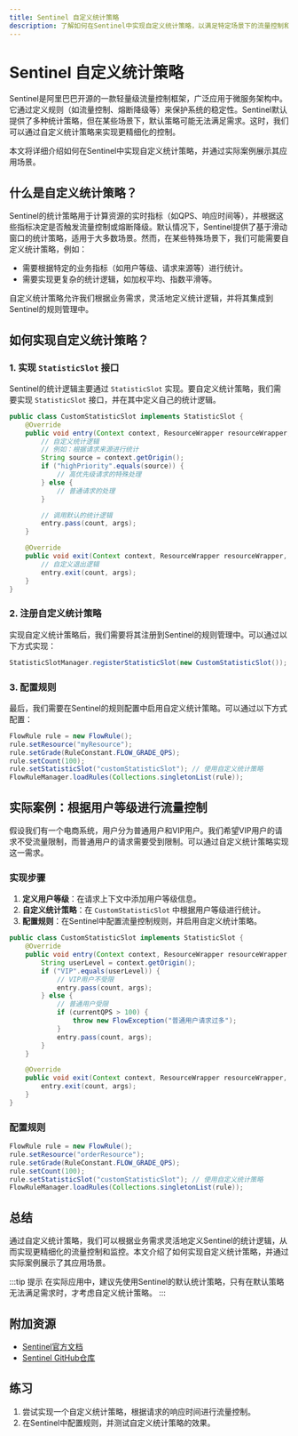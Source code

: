 ```yaml
---
title: Sentinel 自定义统计策略
description: 了解如何在Sentinel中实现自定义统计策略，以满足特定场景下的流量控制和监控需求。
---
```


# Sentinel 自定义统计策略

Sentinel是阿里巴巴开源的一款轻量级流量控制框架，广泛应用于微服务架构中。它通过定义规则（如流量控制、熔断降级等）来保护系统的稳定性。Sentinel默认提供了多种统计策略，但在某些场景下，默认策略可能无法满足需求。这时，我们可以通过自定义统计策略来实现更精细化的控制。

本文将详细介绍如何在Sentinel中实现自定义统计策略，并通过实际案例展示其应用场景。

## 什么是自定义统计策略？

Sentinel的统计策略用于计算资源的实时指标（如QPS、响应时间等），并根据这些指标决定是否触发流量控制或熔断降级。默认情况下，Sentinel提供了基于滑动窗口的统计策略，适用于大多数场景。然而，在某些特殊场景下，我们可能需要自定义统计策略，例如：

- 需要根据特定的业务指标（如用户等级、请求来源等）进行统计。
- 需要实现更复杂的统计逻辑，如加权平均、指数平滑等。

自定义统计策略允许我们根据业务需求，灵活地定义统计逻辑，并将其集成到Sentinel的规则管理中。

## 如何实现自定义统计策略？

### 1. 实现 `StatisticSlot` 接口

Sentinel的统计逻辑主要通过 `StatisticSlot` 实现。要自定义统计策略，我们需要实现 `StatisticSlot` 接口，并在其中定义自己的统计逻辑。

```java
public class CustomStatisticSlot implements StatisticSlot {
    @Override
    public void entry(Context context, ResourceWrapper resourceWrapper, Entry entry, int count, Object... args) throws BlockException {
        // 自定义统计逻辑
        // 例如：根据请求来源进行统计
        String source = context.getOrigin();
        if ("highPriority".equals(source)) {
            // 高优先级请求的特殊处理
        } else {
            // 普通请求的处理
        }

        // 调用默认的统计逻辑
        entry.pass(count, args);
    }

    @Override
    public void exit(Context context, ResourceWrapper resourceWrapper, int count, Object... args) {
        // 自定义退出逻辑
        entry.exit(count, args);
    }
}
```

### 2. 注册自定义统计策略

实现自定义统计策略后，我们需要将其注册到Sentinel的规则管理中。可以通过以下方式实现：

```java
StatisticSlotManager.registerStatisticSlot(new CustomStatisticSlot());
```

### 3. 配置规则

最后，我们需要在Sentinel的规则配置中启用自定义统计策略。可以通过以下方式配置：

```java
FlowRule rule = new FlowRule();
rule.setResource("myResource");
rule.setGrade(RuleConstant.FLOW_GRADE_QPS);
rule.setCount(100);
rule.setStatisticSlot("customStatisticSlot"); // 使用自定义统计策略
FlowRuleManager.loadRules(Collections.singletonList(rule));
```

## 实际案例：根据用户等级进行流量控制

假设我们有一个电商系统，用户分为普通用户和VIP用户。我们希望VIP用户的请求不受流量限制，而普通用户的请求需要受到限制。可以通过自定义统计策略实现这一需求。

### 实现步骤

1. **定义用户等级**：在请求上下文中添加用户等级信息。
2. **自定义统计策略**：在 `CustomStatisticSlot` 中根据用户等级进行统计。
3. **配置规则**：在Sentinel中配置流量控制规则，并启用自定义统计策略。

```java
public class CustomStatisticSlot implements StatisticSlot {
    @Override
    public void entry(Context context, ResourceWrapper resourceWrapper, Entry entry, int count, Object... args) throws BlockException {
        String userLevel = context.getOrigin();
        if ("VIP".equals(userLevel)) {
            // VIP用户不受限
            entry.pass(count, args);
        } else {
            // 普通用户受限
            if (currentQPS > 100) {
                throw new FlowException("普通用户请求过多");
            }
            entry.pass(count, args);
        }
    }

    @Override
    public void exit(Context context, ResourceWrapper resourceWrapper, int count, Object... args) {
        entry.exit(count, args);
    }
}
```

### 配置规则

```java
FlowRule rule = new FlowRule();
rule.setResource("orderResource");
rule.setGrade(RuleConstant.FLOW_GRADE_QPS);
rule.setCount(100);
rule.setStatisticSlot("customStatisticSlot"); // 使用自定义统计策略
FlowRuleManager.loadRules(Collections.singletonList(rule));
```

## 总结

通过自定义统计策略，我们可以根据业务需求灵活地定义Sentinel的统计逻辑，从而实现更精细化的流量控制和监控。本文介绍了如何实现自定义统计策略，并通过实际案例展示了其应用场景。

:::tip 提示
在实际应用中，建议先使用Sentinel的默认统计策略，只有在默认策略无法满足需求时，才考虑自定义统计策略。
:::

## 附加资源

- [Sentinel官方文档](https://sentinelguard.io/)
- [Sentinel GitHub仓库](https://github.com/alibaba/Sentinel)

## 练习

1. 尝试实现一个自定义统计策略，根据请求的响应时间进行流量控制。
2. 在Sentinel中配置规则，并测试自定义统计策略的效果。
